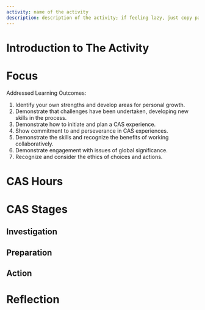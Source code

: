 ```yaml
---
activity: name of the activity
description: description of the activity; if feeling lazy, just copy paste the introduction here lol
---
```


# Introduction to The Activity

# Focus

Addressed Learning Outcomes:

1. Identify your own strengths and develop areas for personal growth.
2. Demonstrate that challenges have been undertaken, developing new skills in the process.
3. Demonstrate how to initiate and plan a CAS experience.
4. Show commitment to and perseverance in CAS experiences.
5. Demonstrate the skills and recognize the benefits of working collaboratively.
6. Demonstrate engagement with issues of global significance.
7. Recognize and consider the ethics of choices and actions.

# CAS Hours

<CASStrandsHours creativityHours={} activityHours={} serviceHours={} />

# CAS Stages

## Investigation

## Preparation

## Action

# Reflection
